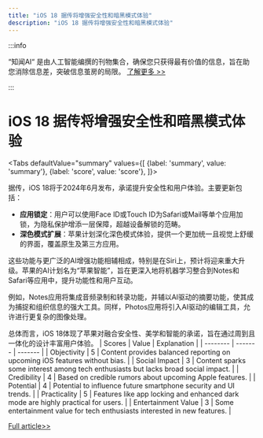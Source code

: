 ```yaml
---
title: "iOS 18 据传将增强安全性和暗黑模式体验"
description: "iOS 18 据传将增强安全性和暗黑模式体验"
---
```



:::info

“知闻AI“ 是由人工智能编撰的刊物集合，确保您只获得最有价值的信息，旨在助您消除信息差，突破信息茧房的局限。  [了解更多 >>](/zh-Hans/docs/guides)

:::

# iOS 18 据传将增强安全性和暗黑模式体验


<Tabs
	defaultValue="summary"
	values={[
	{label: 'summary', value: 'summary'},
	{label: 'score', value: 'score'},
]}>
<TabItem value="summary">


据传，iOS 18将于2024年6月发布，承诺提升安全性和用户体验。主要更新包括：

- **应用锁定**：用户可以使用Face ID或Touch ID为Safari或Mail等单个应用加锁，为隐私保护增添一层保障，超越设备解锁的范畴。
- **深色模式扩展**：苹果计划深化深色模式体验，提供一个更加统一且视觉上舒缓的界面，覆盖原生及第三方应用。

这些功能与更广泛的AI增强功能相辅相成，特别是在Siri上，预计将迎来重大升级。苹果的AI计划名为“苹果智能”，旨在更深入地将机器学习整合到Notes和Safari等应用中，提升功能性和用户互动。

例如，Notes应用将集成音频录制和转录功能，并辅以AI驱动的摘要功能，使其成为捕捉和组织信息的强大工具。同样，Photos应用将引入AI驱动的编辑工具，允许进行更复杂的图像处理。

总体而言，iOS 18体现了苹果对融合安全性、美学和智能的承诺，旨在通过周到且一体化的设计丰富用户体验。
</TabItem>
<TabItem value="score">
	| Scores     | Value   | Explanation |
	| -------- | ------- | ------- |
	| Objectivity  | 5    | Content provides balanced reporting on upcoming iOS features without bias.    |
	| Social Impact | 3     | Content sparks some interest among tech enthusiasts but lacks broad social impact.    |
	| Credibility    | 4    | Based on credible rumors about upcoming Apple features.    |
	| Potential    | 4    | Potential to influence future smartphone security and UI trends.    |
	| Practicality    | 5    | Features like app locking and enhanced dark mode are highly practical for users.    |
	| Entertainment Value    | 3    | Some entertainment value for tech enthusiasts interested in new features.    |
</TabItem>
</Tabs>

[Full article>>](https://appleinsider.com/articles/24/06/09/ios-18-is-getting-the-ability-to-lock-apps-with-face-id-dark-mode-on-the-lock-screen)
